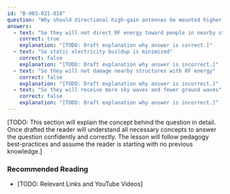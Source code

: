 ```yaml
---
id: "B-003-021-010"
question: "Why should directional high-gain antennas be mounted higher than nearby structures?"
answers:
  - text: "So they will not direct RF energy toward people in nearby structures"
    correct: true
    explanation: "[TODO: Draft explanation why answer is correct.]"
  - text: "So static electricity buildup is minimized"
    correct: false
    explanation: "[TODO: Draft explanation why answer is incorrect.]"
  - text: "So they will not damage nearby structures with RF energy"
    correct: false
    explanation: "[TODO: Draft explanation why answer is incorrect.]"
  - text: "So they will receive more sky waves and fewer ground waves"
    correct: false
    explanation: "[TODO: Draft explanation why answer is incorrect.]"
---
```


[TODO: This section will explain the concept behind the question in detail. Once drafted the reader will understand all necessary concepts to answer the question confidently and correctly. The lesson will follow pedagogy best-practices and assume the reader is starting with no previous knowledge.]

### Recommended Reading

- [TODO: Relevant Links and YouTube Videos]
